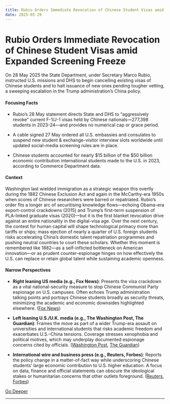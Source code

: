 ```yaml
---
title: Rubio Orders Immediate Revocation of Chinese Student Visas amid Expanded Screening Freeze
date: 2025-05-29
---
```


# Rubio Orders Immediate Revocation of Chinese Student Visas amid Expanded Screening Freeze

On 28 May 2025 the State Department, under Secretary Marco Rubio, instructed U.S. missions and DHS to begin cancelling existing visas of Chinese students and to halt issuance of new ones pending tougher vetting, a sweeping escalation in the Trump administration’s China policy.

#### Focusing Facts

- Rubio’s 28 May statement directs State and DHS to “aggressively revoke” current F-1/J-1 visas held by Chinese nationals—277,398 students in 2023-24—and provides no numerical cap or grace period.

- A cable signed 27 May ordered all U.S. embassies and consulates to suspend new student & exchange-visitor interview slots worldwide until updated social-media screening rules are in place.

- Chinese students accounted for nearly $15 billion of the $50 billion economic contribution international students made to the U.S. in 2023, according to Commerce Department data.

#### Context

Washington last wielded immigration as a strategic weapon this overtly during the 1882 Chinese Exclusion Act and again in the McCarthy-era 1950s when scores of Chinese researchers were barred or repatriated. Rubio’s order fits a longer arc of securitising knowledge flows—echoing Obama-era export-control crackdowns (2015) and Trump’s first-term suspension of PLA-linked graduate visas (2020)—but it is the first blanket revocation drive against an entire nationality in the digital-visa age. Over the next century, the contest for human capital will shape technological primacy more than tariffs or ships; mass ejection of nearly a quarter of U.S. foreign students risks accelerating China’s domestic talent repatriation programmes and pushing neutral countries to court these scholars. Whether this moment is remembered like 1882—as a self-inflicted bottleneck on American innovation—or as prudent counter-espionage hinges on how effectively the U.S. can replace or retain global talent while sustaining academic openness.

#### Narrow Perspectives

- **Right leaning US media (e.g., Fox News)**: Presents the visa crackdown as a vital national-security measure to stop Chinese Communist Party espionage on U.S. campuses. Often echoes Trump administration talking points and portrays Chinese students broadly as security threats, minimizing the academic and economic downsides highlighted elsewhere. ([Fox News](https://www.foxnews.com/politics/state-department-says-aggressively-revoke-visas-chinese-students))

- **Left leaning U.S./U.K. media (e.g., The Washington Post, The Guardian)**: Frames the move as part of a wider Trump-era assault on universities and international students that risks academic freedom and exacerbates U.S.–China tensions. Coverage stresses xenophobia and political motives, which may underplay documented espionage concerns cited by officials. ([Washington Post](https://www.washingtonpost.com/immigration/2025/05/28/chinese-visas-applicants-trump-rubio/), [The Guardian](https://www.theguardian.com/us-news/2025/may/29/us-revoke-chinese-student-visas))

- **International wire and business press (e.g., Reuters, Forbes)**: Reports the policy change in a matter-of-fact way while underscoring Chinese students’ large economic contribution to U.S. higher education. A focus on data, finance and official statements can obscure the ideological stakes or humanitarian concerns that other outlets foreground. ([Reuters](https://www.reuters.com/world/us/rubio-says-us-will-start-revoking-visas-chinese-students-2025-05-28/), [Forbes](https://www.forbes.com/sites/siladityaray/2025/05/29/rubio-says-us-will-begin-aggressively-revoking-chinese-student-visas-what-to-know/))


[Go Deeper](https://www.perplexity.ai/search?q=Rubio+Orders+Immediate+Revocation+of+Chinese+Student+Visas+amid+Expanded+Screening+Freeze)

---

<a id='state-dept-freezes-new-student-visa-interviews-for-social-media-vetting-roll-out'></a>
